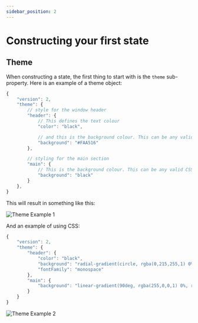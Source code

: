 ```yaml
---
sidebar_position: 2
---
```


# Constructing your first state

## Theme
When constructing a state, the first thing to start with is the `theme` sub-property. Here is an example of a theme object:

```typescript
{
    "version": 2,
    "theme": {
        // style for the window header
        "header": {
            // This defines the text colour
            "color": "black",

            // and this is the background colour. This can be any valid CSS, such as gradients, images, colours and more.
            "background": "#FAA516"
        },

        // styling for the main section
        "main": {
            // This is the background colour. This can be any valid CSS, such as gradients, images, colours and more.
            "background": "black"
        }
    },
}
```

This will result in something like this:

![Theme Example 1](./images/theme-example-1.png)

And an example of using CSS:

```typescript
{
    "version": 2,
    "theme": {
        "header": {
            "color": "black",
            "background": "radial-gradient(circle, rgba(0,215,255,1) 0%, rgba(136,0,255,1) 50%, rgba(209,0,255,1) 100%)",
            "fontFamily": "monospace"
        },
        "main": {
            "background": "linear-gradient(90deg, rgba(255,0,0,1) 0%, rgba(26,255,0,1) 50%, rgba(63,154,222,1) 100%)"
        }
    }
}
```

![Theme Example 2](./images/theme-example-2.png)
